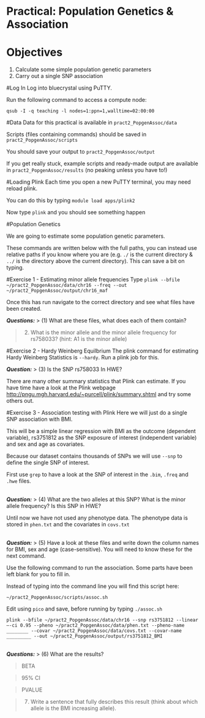 # Practical: Population Genetics & Association
# Objectives
1. Calculate some simple population genetic parameters
2. Carry out a single SNP association

#Log In
Log into bluecrystal using PuTTY.

Run the following command to access a compute node:

`qsub -I -q teaching -l nodes=1:ppn=1,walltime=02:00:00`

#Data
Data for this practical is available in `pract2_PopgenAssoc/data`

Scripts (files containing commands) should be saved in `pract2_PopgenAssoc/scripts`

You should save your output to `pract2_PopgenAssoc/output`

If you get really stuck, example scripts and ready-made output are available in `pract2_PopgenAssoc/results` (no peaking unless you have to!)

#Loading Plink
Each time you open a new PuTTY terminal, you may need reload plink.

You can do this by typing `module load apps/plink2`

Now type `plink` and you should see something happen

#Population Genetics

We are going to estimate some population genetic parameters.

These commands are written below with the full paths, you can instead use relative paths if you know where you are (e.g. `./` is the current directory & `../` is the directory above the current directory). This can save a bit on typing.


#Exercise 1 - Estimating minor allele frequencies
Type `plink --bfile ~/pract2_PopgenAssoc/data/chr16 --freq --out ~/pract2_PopgenAssoc/output/chr16_maf`

Once this has run navigate to the correct directory and see what files have been created. 


**_Questions:_**
> (1) What are these files, what does each of them contain?

> (2) What is the minor allele and the minor allele frequency for rs758033? (hint: A1 is the minor allele)

#Exercise 2 - Hardy Weinberg Equilbrium
The plink command for estimating Hardy Weinberg Statistics is `--hardy`. Run a plink job for this.


**_Question:_**
> (3) Is the SNP rs758033 In HWE?

There are many other summary statistics that Plink can estimate. If you have time have a look at the Plink webpage <http://pngu.mgh.harvard.edu/~purcell/plink/summary.shtml> and try some others out.

#Exercise 3 - Association testing with Plink
Here we will just do a single SNP association with BMI. 

This will be a simple linear regression with BMI as the outcome (dependent variable), rs3751812 as the SNP exposure of interest (independent variable) and sex and age as covariates.  

Because our dataset contains thousands of SNPs we will use `--snp` to define the single SNP of interest. 

First use `grep` to have a look at the SNP of interest in the `.bim`, `.freq` and `.hwe` files.

<br />
**_Question:_**
> (4) What are the two alleles at this SNP? What is the minor allele frequency? Is this SNP in HWE?

Until now we have not used any phenotype data. The phenotype data is stored in `phen.txt` and the covariates in `covs.txt`

<br />
**_Question:_**
> (5) Have a look at these files and write down the column names for BMI, sex and age (case-sensitive). You will need to know these for the next command.

Use the following command to run the association. Some parts have been left blank for you to fill in. 

Instead of typing into the command line you will find this script here: 

`~/pract2_PopgenAssoc/scripts/assoc.sh` 

Edit using `pico` and save, before running by typing `./assoc.sh`

`plink --bfile ~/pract2_PopgenAssoc/data/chr16 --snp rs3751812 --linear –-ci 0.95 --pheno ~/pract2_PopgenAssoc/data/phen.txt --pheno-name ________ --covar ~/pract2_PopgenAssoc/data/covs.txt --covar-name _________ --out ~/pract2_PopgenAssoc/output/rs3751812_BMI`

<br />
**_Questions:_**
> (6) What are the results?

>   BETA

>   95% CI

>   PVALUE

> (7) Write a sentence that fully describes this result (think about which allele is the BMI increasing allele).


